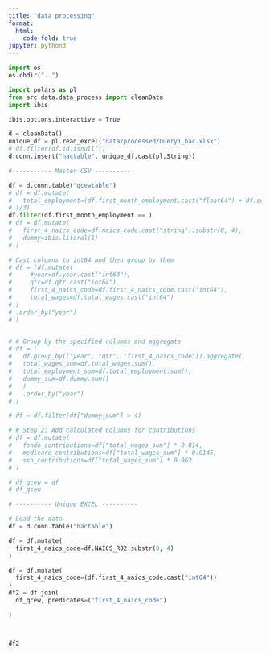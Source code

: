 ```yaml
---
title: "data processing"
format:
  html:
    code-fold: true
jupyter: python3
---
```


```python
import os
os.chdir("..")
```

```python
import polars as pl
from src.data.data_process import cleanData
import ibis 

ibis.options.interactive = True
```

```python
d = cleanData()
unique_df = pl.read_excel("data/processed/Query1_hac.xlsx")
# df.filter(df.id.isnull())
d.conn.insert("hactable", unique_df.cast(pl.String))
```
```python

# ---------- Master CSV ----------

df = d.conn.table("qcewtable")
# df = df.mutate(
#   total_employment=(df.first_month_employment.cast("float64") + df.second_month_employment.cast("float64") + df.third_month_employment.cast("float64")
# )/3)
df.filter(df.first_month_employment == )
# df = df.mutate(
#   first_4_naics_code=df.naics_code.cast("string").substr(0, 4),
#   dummy=ibis.literal(1)
# )

# Cast columns to int64 and then group by them
# df = (df.mutate(
#     #year=df.year.cast("int64"),
#     qtr=df.qtr.cast("int64"),
#     first_4_naics_code=df.first_4_naics_code.cast("int64"),
#     total_wages=df.total_wages.cast("int64")  
# )
# .order_by("year")
# )


# # Group by the specified columns and aggregate
# df = (
#   df.group_by(["year", "qtr", "first_4_naics_code"]).aggregate(
#   total_wages_sum=df.total_wages.sum(),
#   total_employment_sum=df.total_employment.sum(),
#   dummy_sum=df.dummy.sum()
#   )
#   .order_by("year")
# )

# df = df.filter(df["dummy_sum"] > 4)

# # Step 2: Add calculated columns for contributions
# df = df.mutate(
#   fondo_contributions=df["total_wages_sum"] * 0.014,
#   medicare_contributions=df["total_wages_sum"] * 0.0145,
#   ssn_contributions=df["total_wages_sum"] * 0.062
# )

# df_qcew = df
# df_qcew
```

```python

# ---------- Unique EXCEL ----------

# Load the data
df = d.conn.table("hactable")

df = df.mutate(
  first_4_naics_code=df.NAICS_R02.substr(0, 4)
)

df = df.mutate(
  first_4_naics_code=(df.first_4_naics_code.cast("int64"))
)
df2 = df.join(
  df_qcew, predicates=("first_4_naics_code")

)



df2
```
